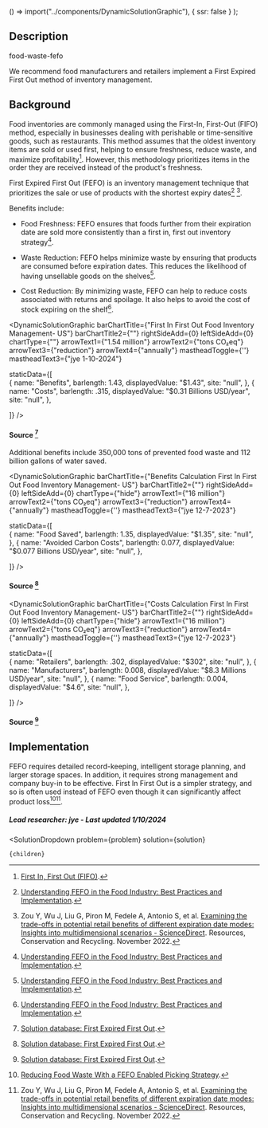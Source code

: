 



  () => import("../components/DynamicSolutionGraphic"),
  { ssr: false }
);




## Description


food-waste-fefo


We recommend food manufacturers and retailers implement a First Expired First Out method of inventory management.


## Background


Food inventories are commonly managed using the First-In, First-Out (FIFO) method, especially in businesses dealing with perishable or time-sensitive goods, such as restaurants. This method assumes that the oldest inventory items are sold or used first, helping to ensure freshness, reduce waste, and maximize profitability[^"1"]. However, this methodology prioritizes items in the order they are received instead of the product's freshness.


First Expired First Out (FEFO) is an inventory management technique that prioritizes the sale or use of products with the shortest expiry dates[^"3"] [^"5"].


Benefits include:


- Food Freshness: FEFO ensures that foods further from their expiration date are sold more consistently than a first in, first out inventory strategy[^"3"].

- Waste Reduction: FEFO helps minimize waste by ensuring that products are consumed before expiration dates. This reduces the likelihood of having unsellable goods on the shelves[^"3"].

- Cost Reduction: By minimizing waste, FEFO can help to reduce costs associated with returns and spoilage. It also helps to avoid the cost of stock expiring on the shelf[^"3"].


<DynamicSolutionGraphic
  barChartTitle={"First In First Out Food Inventory Management- US"}
  barChartTitle2={""}
  rightSideAdd={0}
  leftSideAdd={0}
  chartType={""}
  arrowText1={"1.54 million"}
  arrowText2={"tons CO₂eq"}
  arrowText3={"reduction"}
  arrowText4={"annually"}
  mastheadToggle={''}
  mastheadText3={"jye 1-10-2024"}
 
 
  staticData={[  
     {
      name: "Benefits",
      barlength: 1.43,
      displayedValue: "$1.43",
      site: "null",
    },
    {
      name: "Costs",
      barlength: .315,
      displayedValue: "$0.31 Billions USD/year",
      site: "null",
    },
       
  ]}
/>
#### Source [^"2"]


Additional benefits include 350,000 tons of prevented food waste and 112 billion gallons of water saved.




<DynamicSolutionGraphic
  barChartTitle={"Benefits Calculation First In First Out Food Inventory Management- US"}
  barChartTitle2={""}
  rightSideAdd={0}
  leftSideAdd={0}
  chartType={"hide"}
  arrowText1={"16 million"}
  arrowText2={"tons CO₂eq"}
  arrowText3={"reduction"}
  arrowText4={"annually"}
  mastheadToggle={''}
  mastheadText3={"jye 12-7-2023"}
 
 
  staticData={[  
     {
      name: "Food Saved",
      barlength: 1.35,
      displayedValue: "$1.35",
      site: "null",
    },
    {
      name: "Avoided Carbon Costs",
      barlength: 0.077,
      displayedValue: "$0.077 Billions USD/year",
      site: "null",
    },
       
  ]}
/>
#### Source [^"2"]


<DynamicSolutionGraphic
  barChartTitle={"Costs Calculation First In First Out Food Inventory Management- US"}
  barChartTitle2={""}
  rightSideAdd={0}
  leftSideAdd={0}
  chartType={"hide"}
  arrowText1={"16 million"}
  arrowText2={"tons CO₂eq"}
  arrowText3={"reduction"}
  arrowText4={"annually"}
  mastheadToggle={''}
  mastheadText3={"jye 12-7-2023"}
 
 
  staticData={[  
     {
      name: "Retailers",
      barlength: .302,
      displayedValue: "$302",
      site: "null",
    },
    {
      name: "Manufacturers",
      barlength: 0.008,
      displayedValue: "$8.3 Millions USD/year",
      site: "null",
    },
        {
      name: "Food Service",
      barlength: 0.004,
      displayedValue: "$4.6",
      site: "null",
    },
       
  ]}
/>
#### Source [^"2"]

## Implementation

FEFO requires detailed record-keeping, intelligent storage planning, and larger storage spaces. In addition, it requires strong management and company buy-in to be effective. First In First Out is a simpler strategy, and so is often used instead of FEFO even though it can significantly affect product loss[^"4"][^"5"].





##### Lead researcher: jye - Last updated 1/10/2024


[^"1"]:  [First In, First Out (FIFO)](https://www.statefoodsafety.com/Resources/Resources/april-cartoon-first-in-first-out-fifo).
[^"2"]:  [Solution database: First Expired First Out](https://insights-engine.refed.org/solution-database/first-expired-first-out).
[^"3"]:  [Understanding FEFO in the Food Industry: Best Practices and Implementation](https://www.inecta.com/blog/understanding-fefo-method-in-the-food-industry-importance-best-practices-and-implementation).
[^"4"]:  [Reducing Food Waste With a FEFO Enabled Picking Strategy](https://blog.vision33.com/reducing-food-waste-with-a-fefo-enabled-picking-strategy).
[^"5"]: Zou Y, Wu J, Liu G, Piron M, Fedele A, Antonio S, et al.  [Examining the trade-offs in potential retail benefits of different expiration date modes: Insights into multidimensional scenarios - ScienceDirect](https://www.sciencedirect.com/science/article/abs/pii/S0921344922003548). Resources, Conservation and Recycling. November 2022.




  <SolutionDropdown
    problem={problem}
    solution={solution}
  >
    {children}
  </SolutionDropdown>



